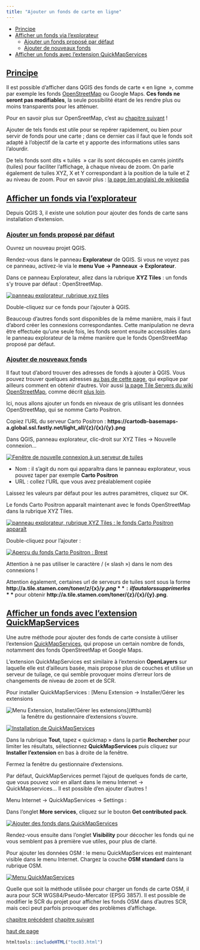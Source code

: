 ```yaml
---
title: "Ajouter un fonds de carte en ligne"
---
```


::: {.row}

::: {.content .col-xs-12 .col-sm-8 .col-md-9}

* [Principe](#III41)
* [Afficher un fonds via l'explorateur](#III42)
	+ [Ajouter un fonds proposé par défaut](#III42a)
	+ [Ajouter de nouveaux fonds](#III42b)
* [Afficher un fonds avec l'extension QuickMapServices](#III43)

## [Principe](#III41) {#III41}

Il est possible d'afficher dans QGIS des fonds de carte « en ligne  », comme par exemple les fonds [OpenStreetMap](https://www.openstreetmap.org/) ou Google Maps. **Ces fonds ne seront pas modifiables**, la seule possibilité étant de les rendre plus ou moins transparents pour les atténuer.

Pour en savoir plus sur OpenSreetMap, c'est au [chapitre suivant](03_05_donnees_osm.html) !

Ajouter de tels fonds est utile pour se repérer rapidement, ou bien pour servir de fonds pour une carte ; dans ce dernier cas il faut que le fonds soit adapté à l'objectif de la carte et y apporte des informations utiles sans l'alourdir.

De tels fonds sont dits « tuilés  » car ils sont découpés en carrés jointifs (tuiles) pour faciliter l'affichage, à chaque niveau de zoom. On parle également de tuiles XYZ, X et Y correspondant à la position de la tuile et Z au niveau de zoom. Pour en savoir plus : [la page (en anglais) de wikipedia](https://en.wikipedia.org/wiki/Tiled_web_map)

## [Afficher un fonds via l'explorateur](#III42) {#III42}

Depuis QGIS 3, il existe une solution pour ajouter des fonds de carte sans installation d'extension.

### [Ajouter un fonds proposé par défaut](#III42a) {#III42a}

Ouvrez un nouveau projet QGIS.

Rendez-vous dans le panneau **Explorateur** de QGIS. Si vous ne voyez pas ce panneau, activez-le via le **menu Vue → Panneaux → Explorateur**.

Dans ce panneau Explorateur, allez dans la rubrique **XYZ Tiles** : un fonds s'y trouve par défaut : OpenStreetMap.

[![panneau explorateur, rubrique xyz tiles](illustrations/tous/3_4_xyz_tiles.png)](illustrations/tous/3_4_xyz_tiles.png)

Double-cliquez sur ce fonds pour l'ajouter à QGIS.

Beaucoup d'autres fonds sont disponibles de la même manière, mais il faut d'abord créer les connexions correspondantes. Cette manipulation ne devra être effectuée qu'une seule fois, les fonds seront ensuite accessibles dans le panneau explorateur de la même manière que le fonds OpenStreetMap proposé par défaut.

### [Ajouter de nouveaux fonds](#III42b) {#III42b}

Il faut tout d'abord trouver des adresses de fonds à ajouter à QGIS. Vous pouvez trouver quelques adresses [au bas de cette page](https://www.spatialbias.com/2018/02/qgis-3.0-xyz-tile-layers/), qui explique par ailleurs comment en obtenir d'autres. Voir aussi [la page Tile Servers du wiki OpenStreetMap](https://wiki.openstreetmap.org/wiki/Tile_servers), comme décrit [plus loin](03_05_donnees_osm.html#III52).

Ici, nous allons ajouter un fonds en niveaux de gris utilisant les données OpenStreetMap, qui se nomme Carto Positron.

Copiez l'URL du serveur Carto Positron : **https://cartodb-basemaps-a.global.ssl.fastly.net/light\_all/{z}/{x}/{y}.png**

Dans QGIS, panneau explorateur, clic-droit sur XYZ Tiles → Nouvelle connexion...

[![Fenêtre de nouvelle connexion à un serveur de tuiles](illustrations/tous/3_4_positron_connexion.png)](illustrations/tous/3_4_positron_connexion.png)

* Nom : il s'agit du nom qui apparaîtra dans le panneau explorateur, vous pouvez taper par exemple **Carto Positron**
* URL : collez l'URL que vous avez préalablement copiée

Laissez les valeurs par défaut pour les autres paramètres, cliquez sur OK.

Le fonds Carto Positron apparaît maintenant avec le fonds OpenStreetMap dans la rubrique XYZ Tiles.

[![panneau explorateur, rubrique XYZ Tiles : le fonds Carto Positron apparaît](illustrations/tous/3_4_positron_xyz.png)](illustrations/tous/3_4_positron_xyz.png)

Double-cliquez pour l'ajouter :

[![Aperçu du fonds Carto Positron : Brest](illustrations/tous/3_4_positron_visu.png)](illustrations/tous/3_4_positron_visu.png)

Attention à ne pas utiliser le caractère / (« slash ») dans le nom des connexions !

Attention également, certaines url de serveurs de tuiles sont sous la forme **http://a.tile.stamen.com/toner/${z}/${x}/${y}.png** : il faut alors supprimer les **$** pour obtenir **http://a.tile.stamen.com/toner/{z}/{x}/{y}.png**.

## [Afficher un fonds avec l'extension QuickMapServices](#III43) {#III43}

Une autre méthode pour ajouter des fonds de carte consiste à utiliser l'extension [QuickMapServices](https://github.com/nextgis/quickmapservices), qui propose un certain nombre de fonds, notamment des fonds OpenStreetMap et Google Maps.

L'extension QuickMapServices est similaire à l'extension **OpenLayers** sur laquelle elle est d'ailleurs basée, mais propose plus de couches et utilise un serveur de tuilage, ce qui semble provoquer moins d'erreur lors de changements de niveau de zoom et de SCR.

Pour installer QuickMapServices : 
 [Menu Extension → Installer/Gérer les extensions

![Menu Extension, Installer/Gérer les extensions](illustrations/tous/4_6_extensions_menu.png)](#thumb) 
 : la fenêtre du gestionnaire d'extensions s'ouvre.

[![Installation de QuickMapServices](illustrations/tous/4_6_install_quickmapservices.png)](illustrations/tous/4_6_install_quickmapservices.png)

Dans la rubrique **Tout**, tapez « quickmap » dans la partie **Rechercher** pour limiter les résultats, sélectionnez **QuickMapServices** puis cliquez sur **Installer l'extension** en bas à droite de la fenêtre.

Fermez la fenêtre du gestionnaire d'extensions.

Par défaut, QuickMapServices permet l'ajout de quelques fonds de carte, que vous pouvez voir en allant dans le menu Internet → QuickMapservices... Il est possible d'en ajouter d'autres !

Menu Internet → QuickMapServices → Settings :

Dans l'onglet **More services**, cliquez sur le bouton **Get contributed pack**.

[![Ajouter des fonds dans QuickMapServices](illustrations/tous/4_6_quickmapservices_moreservices.png)](illustrations/tous/4_6_quickmapservices_moreservices.png)

Rendez-vous ensuite dans l'onglet **Visibility** pour décocher les fonds qui ne vous semblent pas à première vue utiles, pour plus de clarté.

Pour ajouter les données OSM : le menu QuickMapServices est maintenant visible dans le menu Internet. Chargez la couche **OSM standard** dans la rubrique OSM.

[![Menu QuickMapServices](illustrations/tous/4_6_menu_quickmapservices.png)](illustrations/tous/4_6_menu_quickmapservices.png)

Quelle que soit la méthode utilisée pour charger un fonds de carte OSM, il aura pour SCR WGS84/Pseudo-Mercator (EPSG 3857). Il est possible de modifier le SCR du projet pour afficher les fonds OSM dans d'autres SCR, mais ceci peut parfois provoquer des problèmes d'affichage.

[chapitre précédent](03_03_donnees_XY.html)
[chapitre suivant](03_05_donnees_osm.html)

[haut de page](#wrap)

:::

```r
htmltools::includeHTML("toc03.html")
```

:::


